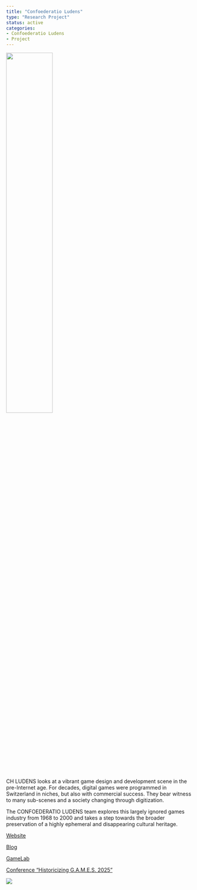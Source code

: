 ```yaml
---
title: "Confoederatio Ludens"
type: "Research Project"
status: active
categories:
- Confoederatio Ludens
- Project
---
```


![](chludens-logo.png){fig-align="center" width=50%}

CH LUDENS looks at a vibrant game design and development scene in the pre-Internet age. For decades, digital games were programmed in Switzerland in niches, but also with commercial success. They bear witness to many sub-scenes and a society changing through digitization.

The CONFOEDERATIO LUDENS team explores this largely ignored games industry from 1968 to 2000 and takes a step towards the broader preservation of a highly ephemeral and disappearing cultural heritage.

[Website](https://chludens.ch)

[Blog](https://chludens.hypotheses.org)

[GameLab](../services/gamelab)

[Conference "Historicizing G.A.M.E.S. 2025"](./20250911-historicizing-GAMES/)

![](Banner.png)
